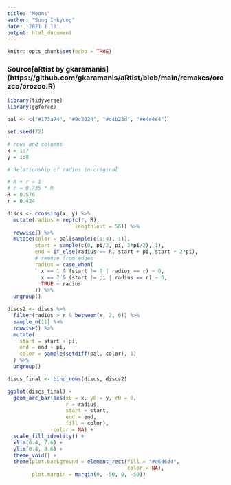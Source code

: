 ```yaml
---
title: "Moons"
author: "Sung Inkyung"
date: '2021 1 18'
output: html_document
---
```


```r
knitr::opts_chunk$set(echo = TRUE)
```
### Source[aRtist by gkaramanis] (https://github.com/gkaramanis/aRtist/blob/main/remakes/orozco/orozco.R)
```r
library(tidyverse)
library(ggforce)
```


```r
pal <- c("#173a74", "#9c2024", "#d4b23d", "#e4e4e4") 

set.seed(72)

# rows and columns
x = 1:7
y = 1:8

# Relationship of radius in original

# R + r = 1
# r = 0.735 * R
R = 0.576
r = 0.424

discs <- crossing(x, y) %>% 
  mutate(radius = rep(c(r, R), 
                      length.out = 56)) %>% 
  rowwise() %>% 
  mutate(color = pal[sample(c(1:4), 1)],
         start = sample(c(0, pi/2, pi, 3*pi/2), 1),
         end = if_else(radius == R, start + pi, start + 2*pi),
         # remove from edges
         radius = case_when(
           x == 1 & (start != 0 | radius == r) ~ 0,
           x == 7 & (start != pi | radius == r) ~ 0, 
           TRUE ~ radius
         )) %>% 
  ungroup()

discs2 <- discs %>% 
  filter(radius > r & between(x, 2, 6)) %>% 
  sample_n(11) %>% 
  rowwise() %>% 
  mutate(
    start = start + pi,
    end = end + pi,
    color = sample(setdiff(pal, color), 1)
  ) %>% 
  ungroup()

discs_final <- bind_rows(discs, discs2)

ggplot(discs_final) +
  geom_arc_bar(aes(x0 = x, y0 = y, r0 = 0, 
                   r = radius, 
                   start = start, 
                   end = end, 
                   fill = color), 
               color = NA) +
  scale_fill_identity() +
  xlim(0.4, 7.6) +
  ylim(0.4, 8.6) +
  theme_void() +
  theme(plot.background = element_rect(fill = "#d6d6d4", 
                                       color = NA),
        plot.margin = margin(0, -50, 0, -50))
  

```

